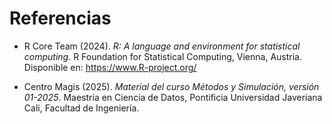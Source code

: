 
# Referencias

- R Core Team (2024). _R: A language and environment for statistical computing_. R Foundation for Statistical Computing, Vienna, Austria. Disponible en: <https://www.R-project.org/>

- Centro Magis (2025). _Material del curso Métodos y Simulación, versión 01-2025_. Maestría en Ciencia de Datos, Pontificia Universidad Javeriana Cali, Facultad de Ingeniería.